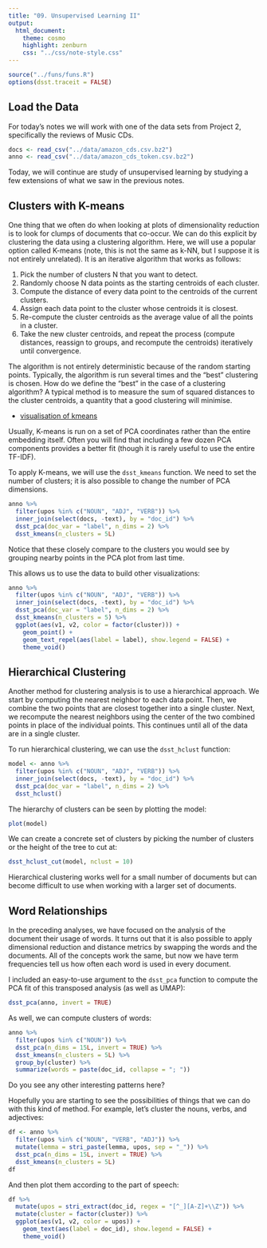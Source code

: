 ```yaml
---
title: "09. Unsupervised Learning II"
output:
  html_document:
    theme: cosmo
    highlight: zenburn
    css: "../css/note-style.css"
---
```


```r
source("../funs/funs.R")
options(dsst.traceit = FALSE)
```

## Load the Data

For today's notes we will work with one of the data sets from Project 2,
specifically the reviews of Music CDs.

```r
docs <- read_csv("../data/amazon_cds.csv.bz2")
anno <- read_csv("../data/amazon_cds_token.csv.bz2")
```

Today, we will continue are study of unsupervised learning by studying a few
extensions of what we saw in the previous notes.

## Clusters with K-means

One thing that we often do when looking at plots of dimensionality reduction
is to look for clumps of documents that co-occur. We can do this explicit
by clustering the data using a clustering algorithm. Here, we will use a popular
option called K-means (note, this is not the same as k-NN, but I suppose it is
not entirely unrelated). It is an iterative algorithm that works as follows:

1. Pick the number of clusters N that you want to detect.
2. Randomly choose N data points as the starting centroids of each cluster.
3. Compute the distance of every data point to the centroids of the current
clusters.
4. Assign each data point to the cluster whose centroids it is closest.
5. Re-compute the cluster centroids as the average value of all the points in a
cluster.
6. Take the new cluster centroids, and repeat the process (compute distances,
reassign to groups, and recompute the centroids) iteratively until convergence.

The algorithm is not entirely deterministic because of the random starting
points. Typically, the algorithm is run several times and the "best" clustering
is chosen. How do we define the "best" in the case of a clustering algorithm?
A typical method is to measure the sum of squared distances to the cluster
centroids, a quantity that a good clustering will minimise.

- [visualisation of kmeans](https://www.naftaliharris.com/blog/visualizing-k-means-clustering/)

Usually, K-means is run on a set of PCA coordinates rather than the entire
embedding itself. Often you will find that including a few dozen PCA components
provides a better fit (though it is rarely useful to use the entire TF-IDF).

To apply K-means, we will use the `dsst_kmeans` function. We need to set the
number of clusters; it is also possible to change the number of PCA dimensions.

```r
anno %>%
  filter(upos %in% c("NOUN", "ADJ", "VERB")) %>%
  inner_join(select(docs, -text), by = "doc_id") %>%
  dsst_pca(doc_var = "label", n_dims = 2) %>%
  dsst_kmeans(n_clusters = 5L)
```

Notice that these closely compare to the clusters you would see by grouping
nearby points in the PCA plot from last time.

This allows us to use the data to build other visualizations:

```r
anno %>%
  filter(upos %in% c("NOUN", "ADJ", "VERB")) %>%
  inner_join(select(docs, -text), by = "doc_id") %>%
  dsst_pca(doc_var = "label", n_dims = 2) %>%
  dsst_kmeans(n_clusters = 5) %>%
  ggplot(aes(v1, v2, color = factor(cluster))) +
    geom_point() +
    geom_text_repel(aes(label = label), show.legend = FALSE) +
    theme_void()
```

## Hierarchical Clustering

Another method for clustering analysis is to use a hierarchical approach. We
start by computing the nearest neighbor to each data point. Then, we combine
the two points that are closest together into a single cluster. Next, we
recompute the nearest neighbors using the center of the two combined points
in place of the individual points. This continues until all of the data are
in a single cluster.

To run hierarchical clustering, we can use the `dsst_hclust` function:

```r
model <- anno %>%
  filter(upos %in% c("NOUN", "ADJ", "VERB")) %>%
  inner_join(select(docs, -text), by = "doc_id") %>%
  dsst_pca(doc_var = "label", n_dims = 2) %>%
  dsst_hclust()
```

The hierarchy of clusters can be seen by plotting the model:

```r
plot(model)
```

We can create a concrete set of clusters by picking the number of clusters or
the height of the tree to cut at:

```r
dsst_hclust_cut(model, nclust = 10)
```

Hierarchical clustering works well for a small number of documents but can
become difficult to use when working with a larger set of documents.

## Word Relationships

In the preceding analyses, we have focused on the analysis of the
document their usage of words. It turns out that it is also possible to apply
dimensional reduction and distance metrics by swapping the words and the
documents. All of the concepts work the same, but now we have term frequencies
tell us how often each word is used in every document.

I included an easy-to-use argument to the `dsst_pca` function to compute the
PCA fit of this transposed analysis (as well as UMAP):

```r
dsst_pca(anno, invert = TRUE)
```

As well, we can compute clusters of words:

```r
anno %>%
  filter(upos %in% c("NOUN")) %>%
  dsst_pca(n_dims = 15L, invert = TRUE) %>%
  dsst_kmeans(n_clusters = 5L) %>%
  group_by(cluster) %>%
  summarize(words = paste(doc_id, collapse = "; "))
```

Do you see any other interesting patterns here?

Hopefully you are starting to see the possibilities of things that we can do
with this kind of method. For example, let's cluster the nouns, verbs, and
adjectives:

```r
df <- anno %>%
  filter(upos %in% c("NOUN", "VERB", "ADJ")) %>%
  mutate(lemma = stri_paste(lemma, upos, sep = "_")) %>%
  dsst_pca(n_dims = 15L, invert = TRUE) %>%
  dsst_kmeans(n_clusters = 5L)
df
```

And then plot them according to the part of speech:

```r
df %>%
  mutate(upos = stri_extract(doc_id, regex = "[^_][A-Z]+\\Z")) %>%
  mutate(cluster = factor(cluster)) %>%
  ggplot(aes(v1, v2, color = upos)) +
    geom_text(aes(label = doc_id), show.legend = FALSE) +
    theme_void()
```
